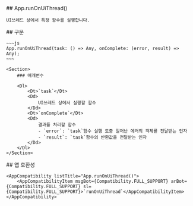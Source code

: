 
<Section>
    ## App.runOnUiThread()

    UI쓰레드 상에서 특정 함수를 실행합니다.
</Section>
<Section>
    ## 구문

    ~~~js
    App.runOnUiThread(task: () => Any, onComplete: (error, result) => Any);
    ~~~

    <Section>
        ### 매개변수

        <Dl>
            <Dt>`task`</Dt>
            <Dd>
                UI쓰레드 상에서 실행할 함수
            </Dd>
            <Dt>`onComplete`</Dt>
            <Dd>
                결과를 처리할 함수
                - `error`: `task`함수 실행 도중 일어난 에러의 객체를 전달받는 인자
                - `result`: `task`함수의 반환값을 전달받는 인자
            </Dd>
        </Dl>
    </Section>
</Section>
<Section>
    ## 앱 호환성

    <AppCompatibility listTitle="App.runOnUiThread()">
        <AppCompatibilityItem msgBot={Compatibility.FULL_SUPPORT} arBot={Compatibility.FULL_SUPPORT} sl={Compatibility.FULL_SUPPORT}>`runOnUiThread`</AppCompatibilityItem>
    </AppCompatibility>
</Section>